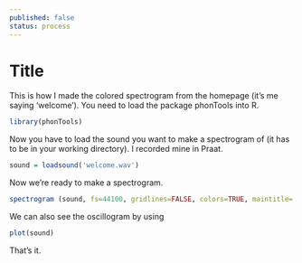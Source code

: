 ```yaml
---
published: false
status: process
---
```


Title
========================================================

This is how I made the colored spectrogram from the homepage (it's me saying 'welcome'). You need to load the package phonTools into R.


```r
library(phonTools)
```

Now you have to load the sound you want to make a spectrogram of (it has to be in your working directory). I recorded mine in Praat.

```r
sound = loadsound('welcome.wav')
```

Now we're ready to make a spectrogram.

```r
spectrogram (sound, fs=44100, gridlines=FALSE, colors=TRUE, maintitle= "Welcome", output=FALSE, zoom=FALSE, pause = FALSE)
```

We can also see the oscillogram by using

```r
plot(sound)
```



That's it. 